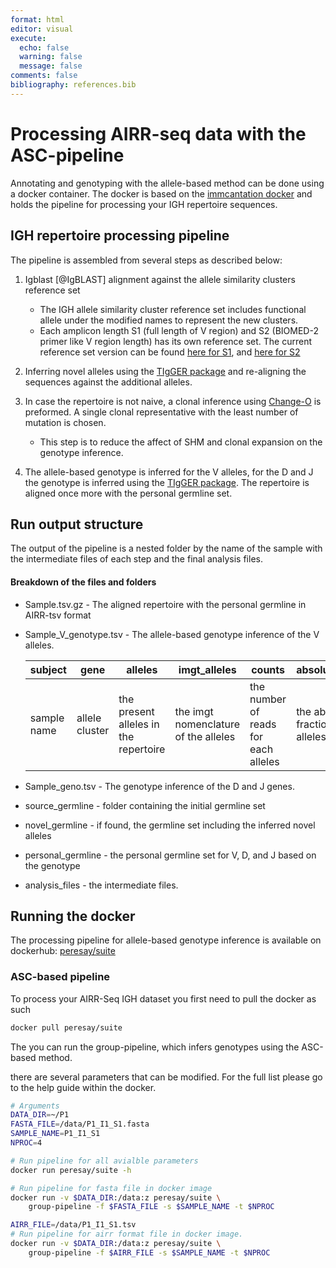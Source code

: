 ```yaml
---
format: html
editor: visual
execute:
  echo: false
  warning: false
  message: false
comments: false
bibliography: references.bib
---
```


# Processing AIRR-seq data with the ASC-pipeline {.unnumbered}

Annotating and genotyping with the allele-based method can be done using a docker container. The docker is based on the [immcantation docker](https://immcantation.readthedocs.io/en/stable/) and holds the pipeline for processing your IGH repertoire sequences.

## IGH repertoire processing pipeline

The pipeline is assembled from several steps as described below:

1.  Igblast [@IgBLAST] alignment against the allele similarity clusters reference set

    -   The IGH allele similarity cluster reference set includes functional allele under the modified names to represent the new clusters.
    -   Each amplicon length S1 (full length of V region) and S2 (BIOMED-2 primer like V region length) has its own reference set. The current reference set version can be found [here for S1](https://bitbucket.org/yaarilab/processpipeline/src/master/igblast_reference/humanIGH/IGHV_naive_full_length_no_gap_nos_extended.fasta), and [here for S2](https://bitbucket.org/yaarilab/processpipeline/src/master/igblast_reference/humanIGH/IGHV_naive_biomed_length_no_gap_nos.fasta)

2.  Inferring novel alleles using the [TIgGER package](https://tigger.readthedocs.io/) and re-aligning the sequences against the additional alleles.

3.  In case the repertoire is not naive, a clonal inference using [Change-O](https://changeo.readthedocs.io/) is preformed. A single clonal representative with the least number of mutation is chosen.

    -   This step is to reduce the affect of SHM and clonal expansion on the genotype inference.

4.  The allele-based genotype is inferred for the V alleles, for the D and J the genotype is inferred using the [TIgGER package](https://tigger.readthedocs.io/). The repertoire is aligned once more with the personal germline set.

## Run output structure

The output of the pipeline is a nested folder by the name of the sample with the intermediate files of each step and the final analysis files.

#### Breakdown of the files and folders

-   Sample.tsv.gz - The aligned repertoire with the personal germline in AIRR-tsv format

-   Sample_V\_genotype.tsv - The allele-based genotype inference of the V alleles.

    | subject     | gene           | alleles                               | imgt_alleles                         | counts                               | absolute_fraction                    | absolute_threshold                                            | genotyped_alleles                      | genotype_imgt_alleles                |
    |-------------|----------------|---------------------------------------|--------------------------------------|--------------------------------------|--------------------------------------|---------------------------------------------------------------|----------------------------------------|--------------------------------------|
    | sample name | allele cluster | the present alleles in the repertoire | the imgt nomenclature of the alleles | the number of reads for each alleles | the absolute fraction of the alleles | the population driven allele thresholds for genotype presence | the alleles which entered the genotype | the imgt nomenclature of the alleles |

-   Sample_geno.tsv - The genotype inference of the D and J genes.

-   source_germline - folder containing the initial germline set

-   novel_germline - if found, the germline set including the inferred novel alleles

-   personal_germline - the personal germline set for V, D, and J based on the genotype

-   analysis_files - the intermediate files.

## Running the docker

The processing pipeline for allele-based genotype inference is available on dockerhub: [peresay/suite](https://hub.docker.com/repository/docker/peresay/suite)

### ASC-based pipeline

To process your AIRR-Seq IGH dataset you first need to pull the docker as such

``` bash
docker pull peresay/suite
```

The you can run the group-pipeline, which infers genotypes using the ASC-based method.

there are several parameters that can be modified. For the full list please go to the help guide within the docker.

``` bash
# Arguments
DATA_DIR=~/P1
FASTA_FILE=/data/P1_I1_S1.fasta
SAMPLE_NAME=P1_I1_S1
NPROC=4

# Run pipeline for all avialble parameters
docker run peresay/suite -h

# Run pipeline for fasta file in docker image
docker run -v $DATA_DIR:/data:z peresay/suite \
    group-pipeline -f $FASTA_FILE -s $SAMPLE_NAME -t $NPROC

AIRR_FILE=/data/P1_I1_S1.tsv
# Run pipeline for airr format file in docker image. 
docker run -v $DATA_DIR:/data:z peresay/suite \
    group-pipeline -f $AIRR_FILE -s $SAMPLE_NAME -t $NPROC 
```
